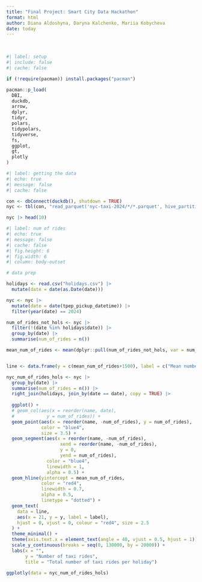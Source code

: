 ```yaml
---
title: "Final Project: Smart City Data Hackathon"
format: html
author: Diana Aldoshyna, Daryna Kalchenko, Mariia Kobycheva
date: today
---
```


<br>

```r
#| label: setup
#| include: false
#| cache: false

if (!require(pacman)) install.packages("pacman")

pacman::p_load(
  DBI,
  duckdb,
  arrow,
  dplyr,
  tidyr,
  polars,
  tidypolars,
  tidyverse,
  fs,
  ggplot,
  gt,
  plotly
)

```

```r
#| label: getting the data
#| echo: true
#| message: false
#| cache: false

con <- dbConnect(duckdb(), shutdown = TRUE)
nyc <- tbl(con, "read_parquet('nyc-taxi-2024/*/*.parquet', hive_partitioning = true)")

nyc |> head(10)

```

```r
#| label: num of rides
#| echo: true
#| message: false
#| cache: false
#| fig.height: 6
#| fig.width: 6
#| column: body-outset

# data prep

holidays <- read.csv("holidays.csv") |> 
  mutate(date = date(as.Date(date)))

nyc <- nyc |> 
  mutate(date = date(tpep_pickup_datetime)) |> 
  filter(year(date) == 2024)

num_of_rides_not_hols <- nyc |> 
  filter(!(date %in% holidays$date)) |> 
  group_by(date) |> 
  summarise(num_of_rides = n())

mean_num_of_rides <- mean(dplyr::pull(num_of_rides_not_hols, var = num_of_rides))


line <- data.frame(y = c(mean_num_of_rides+1500), label = c("Mean number of rides per day"))

nyc_num_of_rides_hols <- nyc |> 
  group_by(date) |> 
  summarise(num_of_rides = n()) |> 
  right_join(holidays, join_by(date == date), copy = TRUE) |> 
  
  ggplot() +
  # geom_col(aes(x = reorder(name, date),
  #            y = num_of_rides)) +
  geom_point(aes(x = reorder(name, -num_of_rides), y = num_of_rides),
             color = "blue4", 
             size = 3.5) + 
  geom_segment(aes(x = reorder(name, -num_of_rides), 
                    xend = reorder(name, -num_of_rides), 
                    y = 0, 
                    yend = num_of_rides),
               color = "blue4",
               linewidth = 1,
               alpha = 0.5) +
  geom_hline(yintercept = mean_num_of_rides, 
             color = "red4",
             linewidth = 0.7,
             alpha = 0.5,
             linetype = "dotted") +
  geom_text(
    data = line,
    aes(x = 21, y = y, label = label),
    hjust = 0, vjust = 0, colour = "red4", size = 2.5
  ) +
  theme_minimal() +
  theme(axis.text.x = element_text(angle = 40, vjust = 0.5, hjust = 1)) +
  scale_y_continuous(breaks = seq(0, 130000, by = 20000)) +
  labs(x = "",
       y = "Number of taxi rides",
       title = "Total number of taxi rides per holiday")

ggplotly(data = nyc_num_of_rides_hols)
```